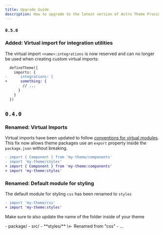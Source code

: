 ```yaml
---
title: Upgrade Guide
description: How to upgrade to the latest version of Astro Theme Provider
---
```


### `0.5.0`

### Added: Virtual import for integration utilities

The virtual import `<name>:integrations` is now reserved and can no longer be used when creating custom virtual imports:

```diff
  defineTheme({
    imports: {
-      integrations: {
+      something: {
        // ...
      }
    }
  })
```

## `0.4.0`

### Renamed: Virtual Imports

Virtual imports have been updated to follow [conventions for virtual modules](https://vitejs.dev/guide/api-plugin.html#virtual-modules-convention). This fix now allows theme packages use an `export` property inside the `package.json` without breaking.

```diff
- import { Component } from 'my-theme/components'
- import 'my-theme/styles'
+ import { Component } from 'my-theme:components'
+ import 'my-theme:styles'
```

### Renamed: Default module for styling

The default module for styling `css` has been renamed to `styles`

```diff
- import 'my-theme/css'
+ import 'my-theme:styles'
```

Make sure to also update the name of the folder inside of your theme

<FileTree>
- package/
	- src/
		- **styles/** \<- Renamed from "css"
			- ...
</FileTree>


